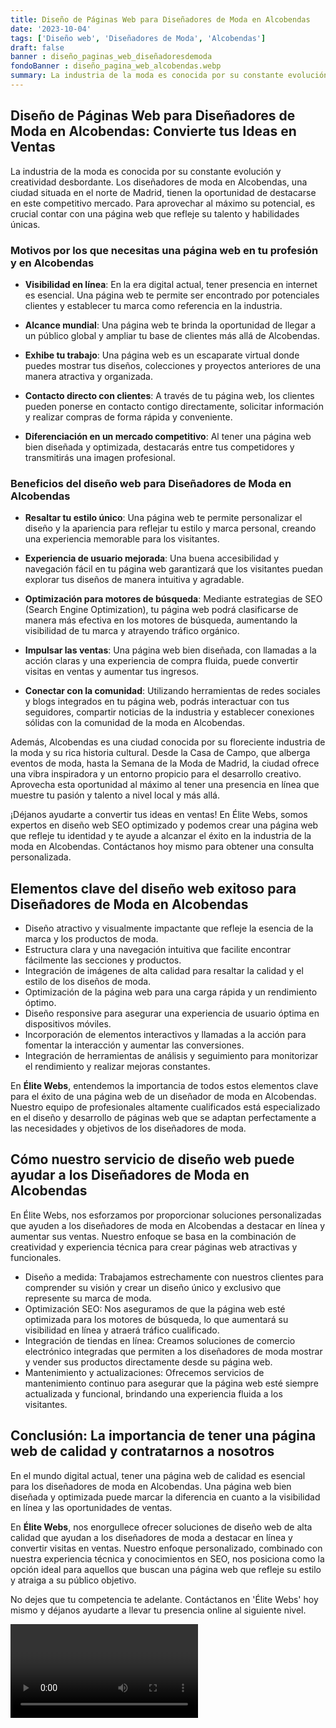 ```yaml
---
title: Diseño de Páginas Web para Diseñadores de Moda en Alcobendas
date: '2023-10-04'
tags: ['Diseño web', 'Diseñadores de Moda', 'Alcobendas']
draft: false
banner : diseño_paginas_web_diseñadoresdemoda
fondoBanner : diseño_pagina_web_alcobendas.webp
summary: La industria de la moda es conocida por su constante evolución y creatividad desbordante. Los diseñadores de moda en Alcobendas, una ciudad situada en el norte de Madrid, tienen la oportunidad de destacarse en este competitivo mercado. Para aprovechar al máximo su potencial, es crucial contar con una página web que refleje su talento y habilidades únicas.
---
```


## Diseño de Páginas Web para Diseñadores de Moda en Alcobendas: Convierte tus Ideas en Ventas

La industria de la moda es conocida por su constante evolución y creatividad desbordante. Los diseñadores de moda en Alcobendas, una ciudad situada en el norte de Madrid, tienen la oportunidad de destacarse en este competitivo mercado. Para aprovechar al máximo su potencial, es crucial contar con una página web que refleje su talento y habilidades únicas.

### Motivos por los que necesitas una página web en tu profesión y en Alcobendas

- **Visibilidad en línea**: En la era digital actual, tener presencia en internet es esencial. Una página web te permite ser encontrado por potenciales clientes y establecer tu marca como referencia en la industria.

- **Alcance mundial**: Una página web te brinda la oportunidad de llegar a un público global y ampliar tu base de clientes más allá de Alcobendas.

- **Exhibe tu trabajo**: Una página web es un escaparate virtual donde puedes mostrar tus diseños, colecciones y proyectos anteriores de una manera atractiva y organizada.

- **Contacto directo con clientes**: A través de tu página web, los clientes pueden ponerse en contacto contigo directamente, solicitar información y realizar compras de forma rápida y conveniente.

- **Diferenciación en un mercado competitivo**: Al tener una página web bien diseñada y optimizada, destacarás entre tus competidores y transmitirás una imagen profesional.

### Beneficios del diseño web para Diseñadores de Moda en Alcobendas

- **Resaltar tu estilo único**: Una página web te permite personalizar el diseño y la apariencia para reflejar tu estilo y marca personal, creando una experiencia memorable para los visitantes.

- **Experiencia de usuario mejorada**: Una buena accesibilidad y navegación fácil en tu página web garantizará que los visitantes puedan explorar tus diseños de manera intuitiva y agradable.

- **Optimización para motores de búsqueda**: Mediante estrategias de SEO (Search Engine Optimization), tu página web podrá clasificarse de manera más efectiva en los motores de búsqueda, aumentando la visibilidad de tu marca y atrayendo tráfico orgánico.

- **Impulsar las ventas**: Una página web bien diseñada, con llamadas a la acción claras y una experiencia de compra fluida, puede convertir visitas en ventas y aumentar tus ingresos.

- **Conectar con la comunidad**: Utilizando herramientas de redes sociales y blogs integrados en tu página web, podrás interactuar con tus seguidores, compartir noticias de la industria y establecer conexiones sólidas con la comunidad de la moda en Alcobendas.

Además, Alcobendas es una ciudad conocida por su floreciente industria de la moda y su rica historia cultural. Desde la Casa de Campo, que alberga eventos de moda, hasta la Semana de la Moda de Madrid, la ciudad ofrece una vibra inspiradora y un entorno propicio para el desarrollo creativo. Aprovecha esta oportunidad al máximo al tener una presencia en línea que muestre tu pasión y talento a nivel local y más allá.

¡Déjanos ayudarte a convertir tus ideas en ventas! En Élite Webs, somos expertos en diseño web SEO optimizado y podemos crear una página web que refleje tu identidad y te ayude a alcanzar el éxito en la industria de la moda en Alcobendas. Contáctanos hoy mismo para obtener una consulta personalizada.

<GifSeo />

<Cta />

## Elementos clave del diseño web exitoso para Diseñadores de Moda en Alcobendas

- Diseño atractivo y visualmente impactante que refleje la esencia de la marca y los productos de moda.
- Estructura clara y una navegación intuitiva que facilite encontrar fácilmente las secciones y productos.
- Integración de imágenes de alta calidad para resaltar la calidad y el estilo de los diseños de moda.
- Optimización de la página web para una carga rápida y un rendimiento óptimo.
- Diseño responsive para asegurar una experiencia de usuario óptima en dispositivos móviles.
- Incorporación de elementos interactivos y llamadas a la acción para fomentar la interacción y aumentar las conversiones.
- Integración de herramientas de análisis y seguimiento para monitorizar el rendimiento y realizar mejoras constantes.

En **Élite Webs**, entendemos la importancia de todos estos elementos clave para el éxito de una página web de un diseñador de moda en Alcobendas. Nuestro equipo de profesionales altamente cualificados está especializado en el diseño y desarrollo de páginas web que se adaptan perfectamente a las necesidades y objetivos de los diseñadores de moda.

## Cómo nuestro servicio de diseño web puede ayudar a los Diseñadores de Moda en Alcobendas

En Élite Webs, nos esforzamos por proporcionar soluciones personalizadas que ayuden a los diseñadores de moda en Alcobendas a destacar en línea y aumentar sus ventas. Nuestro enfoque se basa en la combinación de creatividad y experiencia técnica para crear páginas web atractivas y funcionales.

- Diseño a medida: Trabajamos estrechamente con nuestros clientes para comprender su visión y crear un diseño único y exclusivo que represente su marca de moda.
- Optimización SEO: Nos aseguramos de que la página web esté optimizada para los motores de búsqueda, lo que aumentará su visibilidad en línea y atraerá tráfico cualificado.
- Integración de tiendas en línea: Creamos soluciones de comercio electrónico integradas que permiten a los diseñadores de moda mostrar y vender sus productos directamente desde su página web.
- Mantenimiento y actualizaciones: Ofrecemos servicios de mantenimiento continuo para asegurar que la página web esté siempre actualizada y funcional, brindando una experiencia fluida a los visitantes.

## Conclusión: La importancia de tener una página web de calidad y contratarnos a nosotros

En el mundo digital actual, tener una página web de calidad es esencial para los diseñadores de moda en Alcobendas. Una página web bien diseñada y optimizada puede marcar la diferencia en cuanto a la visibilidad en línea y las oportunidades de ventas.

En **Élite Webs**, nos enorgullece ofrecer soluciones de diseño web de alta calidad que ayudan a los diseñadores de moda a destacar en línea y convertir visitas en ventas. Nuestro enfoque personalizado, combinado con nuestra experiencia técnica y conocimientos en SEO, nos posiciona como la opción ideal para aquellos que buscan una página web que refleje su estilo y atraiga a su público objetivo.

No dejes que tu competencia te adelante. Contáctanos en 'Élite Webs' hoy mismo y déjanos ayudarte a llevar tu presencia online al siguiente nivel.

<Video />

<CtaBot job='Diseñadores de Moda' city='Alcobendas'/>

<Gmaps query='Alcobendas+españa+maps' />